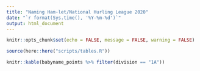 ```yaml
---
title: "Naming Ham-let/National Hurling League 2020"
date: "`r format(Sys.time(), '%Y-%m-%d')`"
output: html_document
---
```


```r
knitr::opts_chunk$set(echo = FALSE, message = FALSE, warning = FALSE)
```

```r

source(here::here("scripts/tables.R"))

knitr::kable(babyname_points %>% filter(division == "1A"))

```


